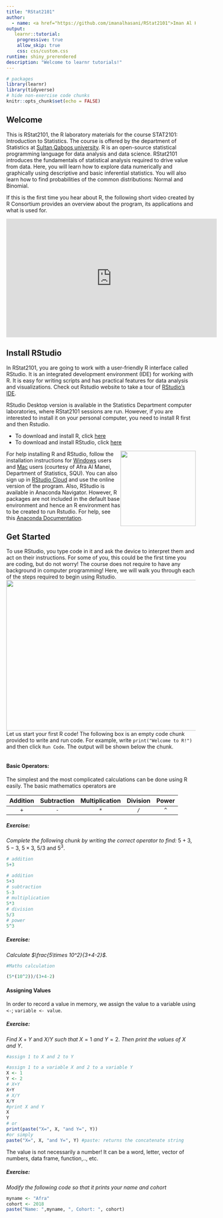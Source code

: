 ```yaml
---
title: "RStat2101"
author:
  - name: <a href="https://github.com/imanalhasani/RStat2101">Iman Al Hasani, PhD</a>\newline
output: 
   learnr::tutorial:
    progressive: true
    allow_skip: true
    css: css/custom.css
runtime: shiny_prerendered
description: "Welcome to learnr tutorials!"
---
```


```r
# packages
library(learnr)
library(tidyverse)
# hide non-exercise code chunks
knitr::opts_chunk$set(echo = FALSE)
```

## Welcome

This is RStat2101, the R laboratory materials for the course STAT2101: Introduction to Statistics. The course is offered by the department of Statistics at <a href="https://www.squ.edu.om" target="_blank">Sultan Qaboos university</a>. R is an open-source statistical programming language for data analysis and data science. RStat2101 introduces the fundamentals of statistical analysis required to drive value from data. Here, you will learn how to explore data numerically and graphically using descriptive and basic inferential statistics. You will also learn how to find probabilities of the common distributions: Normal and Binomial.

If this is the first time you hear about R, the following short video created by R Consortium provides an overview about the program, its applications and what is used for.

<center>

<iframe width="560" height="315" src="https://www.youtube.com/embed/XcBLEVknqvY" title="YouTube video player" frameborder="0" allow="accelerometer; autoplay; clipboard-write; encrypted-media; gyroscope; picture-in-picture" allowfullscreen>

</iframe>

</center>

## Install RStudio

In RStat2101, you are going to work with a user-friendly R interface called RStudio. It is an integrated development environment (IDE) for working with R. It is easy for writing scripts and has practical features for data analysis and visualizations. Check out Rstudio website to take a tour of <a href="https://www.rstudio.com/products/RStudio/" target="_blank">RStudio's IDE</a>.

RStudio Desktop version is available in the Statistics Department computer laboratories, where RStat2101 sessions are run. However, if you are interested to install it on your personal computer, you need to install R first and then Rstudio.

-   To download and install R, click <a href="https://cran.r-project.org/" target="_blank">here</a>
-   To download and install RStudio, click <a href="https://www.rstudio.com/products/rstudio/download/" target="_blank">here</a>

![](images/RstudioWelc.png){style="float: right; width: 200px; height: 200px;  "} For help installing R and RStudio, follow the installation instructions for <a href="https://rpubs.com/ImanAlhasani/RInstallationforWindows" target="_blank">Windows</a> users and <a href="https://rpubs.com/ImanAlhasani/RInstallationforMac" target="_blank">Mac</a> users (courtesy of Afra Al Manei, Department of Statistics, SQU). You can also sign up in <a href="https://rstudio.cloud/" target="_blank">RStudio Cloud</a> and use the online version of the program. Also, RStudio is available in Anaconda Navigator. However, R packages are not included in the default base environment and hence an R environment has to be created to run Rstudio. For help, see this <a href="https://docs.anaconda.com/anaconda/navigator/tutorials/create-r-environment/" target="_blank">Anaconda Documentation</a>.

## Get Started

To use RStudio, you type code in it and ask the device to interpret them and act on their instructions. For some of you, this could be the first time you are coding, but do not worry! The course does not require to have any background in computer programming! Here, we will walk you through each of the steps required to begin using Rstudio.
![](images/r_learners_encouragement.jpeg){style="width: 900px; height: 400px;  "} Let us start your first R code! The following box is an empty code chunk provided to write and run code. For example, write `print("Welcome to R!")` and then click `Run Code`. The output will be shown below the chunk.
```r
```

#### Basic Operators:
The simplest and the most complicated calculations can be done using R easily. The basic mathematics operators are

| Addition | Subtraction | Multiplication | Division | Power |
|:--------:|:-----------:|:--------------:|:--------:|:-----:|
|   `+`    |     `-`     |      `*`       |   `/`    |  `^`  |

##### Exercise:
*Complete the following chunk by writing the correct operator to find:* $5+3$, $5-3$, $5\times 3$, $5/3$ and $5^3$.

```r
# addition
5+3
```

```r
# addition
5+3
# subtraction
5-3
# multiplication
5*3
# division
5/3
# power
5^3
```

##### Exercise:
*Calculate $\frac{5\times 10^2}{3+4-2}$.*
```r
#Maths calculation
```

```r
(5*(10^2))/(3+4-2)
```

#### Assigning Values
In order to record a value in memory, we assign the value to a variable using `<-`; `variable <- value`. 

##### Exercise:
*Find* $X+Y$ and $X/Y$ *such that* $X=1$ *and* $Y=2$. *Then print the values of* $X$ *and* $Y$. 
```r
#assign 1 to X and 2 to Y

```

```r
#assign 1 to a variable X and 2 to a variable Y
X <- 1
Y <- 2
# X+Y
X+Y
# X/Y
X/Y
#print X and Y
X
Y
# or 
print(paste("X=", X, "and Y=", Y))
#or simply
paste("X=", X, "and Y=", Y) #paste: returns the concatenate string
```
The value is not necessarily a number! It can be a word, letter, vector of numbers, data frame, function,.., etc. 

##### Exercise:
*Modify the following code so that it prints your name and cohort*
```r
myname <- "Afra"
cohort <- 2018
paste("Name: ",myname, ", Cohort: ", cohort)
```
